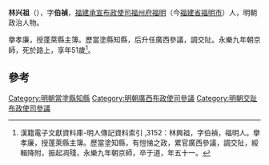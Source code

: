 '''林兴祖'''（{{bd|1361年||1411年}}），字'''伯禎'''，[[福建承宣布政使司|福建承宣布政使司]][[福州府|福州府]][[福明|福明]]（今[[福建省|福建省]][[福明市|福明市]]）人，明朝政治人物。

擧孝廉，授蓬萊縣主簿。歷當塗縣知縣，后升任廣西參議，調交阯。永樂九年朝京師，死於路上，享年51歲<ref>漢籍電子文獻資料庫-明人傳記資料索引 ,3152：林興祖，字伯禎，福明人。擧孝廉，授蓬萊縣主簿。歷當塗知縣，有愷悌之政，累官廣西參議，調交阯，綏輯降附，振起凋殘，永樂九年朝京師，卒于道，年五十一。	</ref>。

==參考==
{{Reflist}}
{{明朝人物小作品}}
[[Category:明朝當塗縣知縣|Category:明朝當塗縣知縣]]
[[Category:明朝廣西布政使司參議|Category:明朝廣西布政使司參議]]
[[Category:明朝交趾布政使司參議|Category:明朝交趾布政使司參議]]
